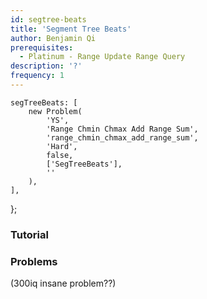 ```yaml
---
id: segtree-beats
title: 'Segment Tree Beats'
author: Benjamin Qi
prerequisites:
  - Platinum - Range Update Range Query
description: '?'
frequency: 1
---
```



	segTreeBeats: [
		new Problem(
			'YS',
			'Range Chmin Chmax Add Range Sum',
			'range_chmin_chmax_add_range_sum',
			'Hard',
			false,
			['SegTreeBeats'],
			''
		),
	],
};

### Tutorial

<Resources>
	<Resource
		source="CF"
		title="Intro to Segment Tree Beats"
		url="57319"
	></Resource>
</Resources>

### Problems

<Problems problems={problems.segTreeBeats} />

(300iq insane problem??)
